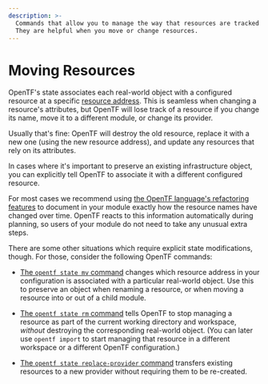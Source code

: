 ```yaml
---
description: >-
  Commands that allow you to manage the way that resources are tracked in state.
  They are helpful when you move or change resources.
---
```


# Moving Resources

OpenTF's state associates each real-world object with a configured resource
at a specific [resource address](/docs/cli/state/resource-addressing). This
is seamless when changing a resource's attributes, but OpenTF will lose track
of a resource if you change its name, move it to a different module, or change
its provider.

Usually that's fine: OpenTF will destroy the old resource, replace it with a
new one (using the new resource address), and update any resources that rely on
its attributes.

In cases where it's important to preserve an existing infrastructure object, you
can explicitly tell OpenTF to associate it with a different configured
resource.

For most cases we recommend using
[the OpenTF language's refactoring features](/docs/language/modules/develop/refactoring)
to document in your module exactly how the resource names have changed over
time. OpenTF reacts to this information automatically during planning, so users of your module do not need to take any unusual extra steps.

There are some other situations which require explicit state modifications,
though. For those, consider the following OpenTF commands:

- [The `opentf state mv` command](/docs/cli/commands/state/mv) changes
  which resource address in your configuration is associated with a particular
  real-world object. Use this to preserve an object when renaming a resource, or
  when moving a resource into or out of a child module.

- [The `opentf state rm` command](/docs/cli/commands/state/rm) tells
  OpenTF to stop managing a resource as part of the current working directory
  and workspace, _without_ destroying the corresponding real-world object. (You
  can later use `opentf import` to start managing that resource in a
  different workspace or a different OpenTF configuration.)

- [The `opentf state replace-provider` command](/docs/cli/commands/state/replace-provider)
  transfers existing resources to a new provider without requiring them to be
  re-created.

